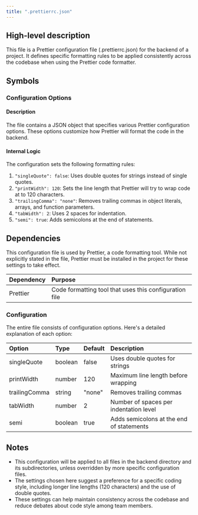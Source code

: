 ```yaml
---
title: ".prettierrc.json"
---
```


## High-level description
This file is a Prettier configuration file (.prettierrc.json) for the backend of a project. It defines specific formatting rules to be applied consistently across the codebase when using the Prettier code formatter.

## Symbols

### Configuration Options
#### Description
The file contains a JSON object that specifies various Prettier configuration options. These options customize how Prettier will format the code in the backend.

#### Internal Logic
The configuration sets the following formatting rules:

1. `"singleQuote": false`: Uses double quotes for strings instead of single quotes.
2. `"printWidth": 120`: Sets the line length that Prettier will try to wrap code at to 120 characters.
3. `"trailingComma": "none"`: Removes trailing commas in object literals, arrays, and function parameters.
4. `"tabWidth": 2`: Uses 2 spaces for indentation.
5. `"semi": true`: Adds semicolons at the end of statements.

## Dependencies
This configuration file is used by Prettier, a code formatting tool. While not explicitly stated in the file, Prettier must be installed in the project for these settings to take effect.

| Dependency | Purpose |
|:-----------|:--------|
| Prettier | Code formatting tool that uses this configuration file |

### Configuration
The entire file consists of configuration options. Here's a detailed explanation of each option:

| Option | Type | Default | Description |
|:-------|:-----|:--------|:------------|
| singleQuote | boolean | false | Uses double quotes for strings |
| printWidth | number | 120 | Maximum line length before wrapping |
| trailingComma | string | "none" | Removes trailing commas |
| tabWidth | number | 2 | Number of spaces per indentation level |
| semi | boolean | true | Adds semicolons at the end of statements |

## Notes
- This configuration will be applied to all files in the backend directory and its subdirectories, unless overridden by more specific configuration files.
- The settings chosen here suggest a preference for a specific coding style, including longer line lengths (120 characters) and the use of double quotes.
- These settings can help maintain consistency across the codebase and reduce debates about code style among team members.
